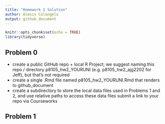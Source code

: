 ```yaml
---
title: "Homework 1 Solution"
author: Alexis Colangelo
output: github_document
---
```


```r
knitr::opts_chunk$set(echo = TRUE)
library(tidyverse)
```

## Problem 0

* create a public GitHub repo + local R Project; we suggest naming this repo / directory p8105_hw2_YOURUNI (e.g. p8105_hw2_ajg2202 for Jeff), but that’s not required
* create a single .Rmd file named p8105_hw2_YOURUNI.Rmd that renders to github_document
* create a subdirectory to store the local data files used in Problems 1 and 2, and use relative paths to access these data files submit a link to your repo via Courseworks


## Problem 1